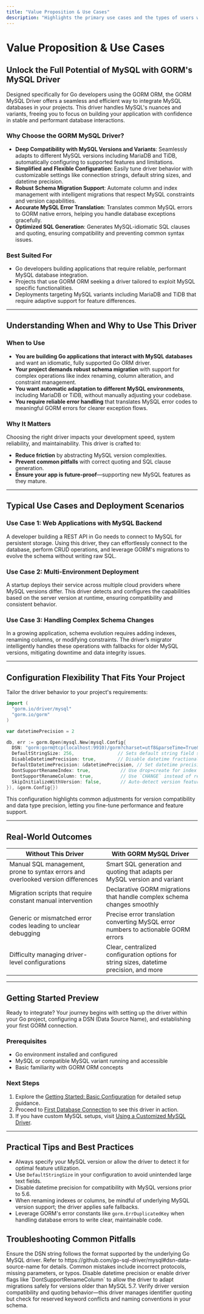 ```yaml
---
title: "Value Proposition & Use Cases"
description: "Highlights the primary use cases and the types of users who benefit most from this driver, such as Go developers integrating MySQL with GORM. Explains when and why to choose this driver, including typical project and deployment scenarios."
---
```


# Value Proposition & Use Cases

## Unlock the Full Potential of MySQL with GORM's MySQL Driver

Designed specifically for Go developers using the GORM ORM, the GORM MySQL Driver offers a seamless and efficient way to integrate MySQL databases in your projects. This driver handles MySQL's nuances and variants, freeing you to focus on building your application with confidence in stable and performant database interactions.

### Why Choose the GORM MySQL Driver?
- **Deep Compatibility with MySQL Versions and Variants**: Seamlessly adapts to different MySQL versions including MariaDB and TiDB, automatically configuring to supported features and limitations.
- **Simplified and Flexible Configuration**: Easily tune driver behavior with customizable settings like connection strings, default string sizes, and datetime precision.
- **Robust Schema Migration Support**: Automate column and index management with intelligent migrations that respect MySQL constraints and version capabilities.
- **Accurate MySQL Error Translation**: Translates common MySQL errors to GORM native errors, helping you handle database exceptions gracefully.
- **Optimized SQL Generation**: Generates MySQL-idiomatic SQL clauses and quoting, ensuring compatibility and preventing common syntax issues.

### Best Suited For
- Go developers building applications that require reliable, performant MySQL database integration.
- Projects that use GORM ORM seeking a driver tailored to exploit MySQL specific functionalities.
- Deployments targeting MySQL variants including MariaDB and TiDB that require adaptive support for feature differences.

---

## Understanding When and Why to Use This Driver

### When to Use
- **You are building Go applications that interact with MySQL databases** and want an idiomatic, fully supported Go ORM driver.
- **Your project demands robust schema migration** with support for complex operations like index renaming, column alteration, and constraint management.
- **You want automatic adaptation to different MySQL environments**, including MariaDB or TiDB, without manually adjusting your codebase.
- **You require reliable error handling** that translates MySQL error codes to meaningful GORM errors for clearer exception flows.

### Why It Matters
Choosing the right driver impacts your development speed, system reliability, and maintainability. This driver is crafted to:

- **Reduce friction** by abstracting MySQL version complexities.
- **Prevent common pitfalls** with correct quoting and SQL clause generation.
- **Ensure your app is future-proof**—supporting new MySQL features as they mature.

---

## Typical Use Cases and Deployment Scenarios

### Use Case 1: Web Applications with MySQL Backend
A developer building a REST API in Go needs to connect to MySQL for persistent storage. Using this driver, they can effortlessly connect to the database, perform CRUD operations, and leverage GORM's migrations to evolve the schema without writing raw SQL.

### Use Case 2: Multi-Environment Deployment
A startup deploys their service across multiple cloud providers where MySQL versions differ. This driver detects and configures the capabilities based on the server version at runtime, ensuring compatibility and consistent behavior.

### Use Case 3: Handling Complex Schema Changes
In a growing application, schema evolution requires adding indexes, renaming columns, or modifying constraints. The driver’s migrator intelligently handles these operations with fallbacks for older MySQL versions, mitigating downtime and data integrity issues.

---

## Configuration Flexibility That Fits Your Project

Tailor the driver behavior to your project's requirements:

```go
import (
  "gorm.io/driver/mysql"
  "gorm.io/gorm"
)

var datetimePrecision = 2

db, err := gorm.Open(mysql.New(mysql.Config{
  DSN: "gorm:gorm@tcp(localhost:9910)/gorm?charset=utf8&parseTime=True&loc=Local", // Connection string
  DefaultStringSize: 256,                // Sets default string field size
  DisableDatetimePrecision: true,        // Disable datetime fractional seconds if unsupported
  DefaultDatetimePrecision: &datetimePrecision, // Set datetime precision when enabled
  DontSupportRenameIndex: true,           // Use drop+create for index renaming on older MySQL
  DontSupportRenameColumn: true,          // Use `CHANGE` instead of rename column on older MySQL
  SkipInitializeWithVersion: false,       // Auto-detect version features
}), &gorm.Config{})
```

This configuration highlights common adjustments for version compatibility and data type precision, letting you fine-tune performance and feature support.

---

## Real-World Outcomes

| Without This Driver     | With GORM MySQL Driver                     |
|-------------------------|--------------------------------------------|
| Manual SQL management, prone to syntax errors and overlooked version differences | Smart SQL generation and quoting that adapts per MySQL version and variant
| Migration scripts that require constant manual intervention | Declarative GORM migrations that handle complex schema changes smoothly
| Generic or mismatched error codes leading to unclear debugging | Precise error translation converting MySQL error numbers to actionable GORM errors
| Difficulty managing driver-level configurations | Clear, centralized configuration options for string sizes, datetime precision, and more

---

## Getting Started Preview

Ready to integrate? Your journey begins with setting up the driver within your Go project, configuring a DSN (Data Source Name), and establishing your first GORM connection.

### Prerequisites
- Go environment installed and configured
- MySQL or compatible MySQL variant running and accessible
- Basic familiarity with GORM ORM concepts

### Next Steps
1. Explore the [Getting Started: Basic Configuration](../getting-started/configuration-first-run/basic-configuration) for detailed setup guidance.
2. Proceed to [First Database Connection](../getting-started/configuration-first-run/first-connection) to see this driver in action.
3. If you have custom MySQL setups, visit [Using a Customized MySQL Driver](../getting-started/configuration-first-run/custom-driver-usage).

---

## Practical Tips and Best Practices
- Always specify your MySQL version or allow the driver to detect it for optimal feature utilization.
- Use `DefaultStringSize` in your configuration to avoid unintended large text fields.
- Disable datetime precision for compatibility with MySQL versions prior to 5.6.
- When renaming indexes or columns, be mindful of underlying MySQL version support; the driver applies safe fallbacks.
- Leverage GORM's error constants like `gorm.ErrDuplicatedKey` when handling database errors to write clear, maintainable code.

## Troubleshooting Common Pitfalls
<AccordionGroup title="Frequently Encountered Issues and Solutions">
<Accordion title="Connection Fails Due to Misconfigured DSN">
Ensure the DSN string follows the format supported by the underlying Go MySQL driver. Refer to https://github.com/go-sql-driver/mysql#dsn-data-source-name for details. Common mistakes include incorrect protocols, missing parameters, or typos.
</Accordion>
<Accordion title="Schema Migration Errors on Older MySQL Versions">
Disable datetime precision or enable driver flags like `DontSupportRenameColumn` to allow the driver to adapt migrations safely for versions older than MySQL 5.7.
</Accordion>
<Accordion title="Unexpected SQL Syntax Errors">
Verify driver version compatibility and quoting behavior—this driver manages identifier quoting but check for reserved keyword conflicts and naming conventions in your schema.
</Accordion>
</AccordionGroup>